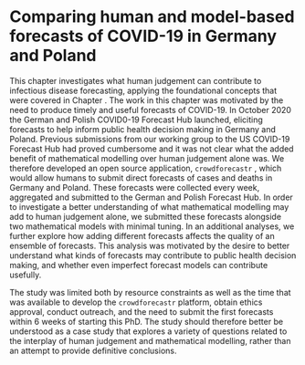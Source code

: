 # Comparing human and model-based forecasts of COVID-19 in Germany and Poland
\label{sec:GermanyPoland}

This chapter investigates what human judgement can contribute to infectious disease forecasting, applying the foundational concepts that were covered in Chapter \ref{sec:scoringutils}. The work in this chapter was motivated by the need to produce timely and useful forecasts of COVID-19. In October 2020 the German and Polish COVID0-19 Forecast Hub \citep{bracherPreregisteredShorttermForecasting2021} launched, eliciting forecasts to help inform public health decision making in Germany and Poland. Previous submissions from our working group to the US COVID-19 Forecast Hub \citep{cramerEvaluationIndividualEnsemble2022} had proved cumbersome and it was not clear what the added benefit of mathematical modelling over human judgement alone was. We therefore developed an open source application, `crowdforecastr` \citep{crowdforecastr}, which would allow humans to submit direct forecasts of cases and deaths in Germany and Poland. These forecasts were collected every week, aggregated and submitted to the German and Polish Forecast Hub. In order to investigate a better understanding of what mathematical modelling may add to human judgement alone, we submitted these forecasts alongside two mathematical models with minimal tuning. In an additional analyses, we further explore how adding different forecasts affects the quality of an ensemble of forecasts. This analysis was motivated by the desire to better understand what kinds of forecasts may contribute to public health decision making, and whether even imperfect forecast models can contribute usefully. 

The study was limited both by resource constraints as well as the time that was available to develop the `crowdforecastr` platform, obtain ethics approval, conduct outreach, and the need to submit the first forecasts within 6 weeks of starting this PhD. The study should therefore better be understood as a case study that explores a variety of questions related to the interplay of human judgement and mathematical modelling, rather than an attempt to provide definitive conclusions. 




\clearpage


\includepdf[pages=-]{papers/Research Paper Cover Sheet-18 Paper 2.docx.pdf}

\includepdf[pages=-]{papers/Paper-2-Forecasts-Germany-Poland.pdf}
\includepdf[pages=-]{papers/Paper-2-SI.pdf}
